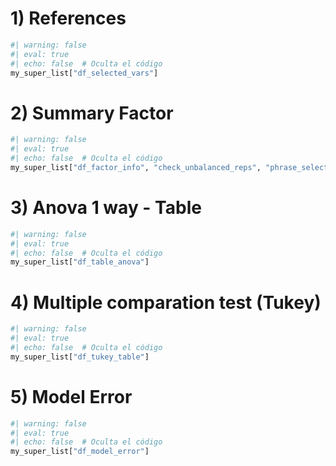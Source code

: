 # 1) References
```r
#| warning: false
#| eval: true
#| echo: false  # Oculta el código
my_super_list["df_selected_vars"]
```

# 2) Summary Factor
```r
#| warning: false
#| eval: true
#| echo: false  # Oculta el código
my_super_list["df_factor_info", "check_unbalanced_reps", "phrase_selected_unbalanced"]
```

# 3) Anova 1 way - Table
```r
#| warning: false
#| eval: true
#| echo: false  # Oculta el código
my_super_list["df_table_anova"]
```

# 4) Multiple comparation test (Tukey)
```r
#| warning: false
#| eval: true
#| echo: false  # Oculta el código
my_super_list["df_tukey_table"]
```

# 5) Model Error
```r
#| warning: false
#| eval: true
#| echo: false  # Oculta el código
my_super_list["df_model_error"]
```

